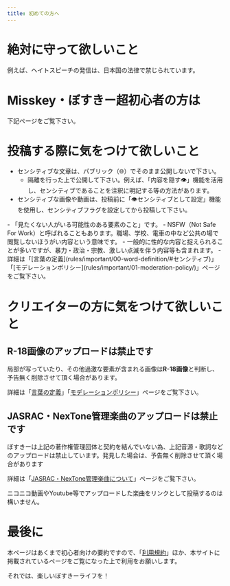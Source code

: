 ```yaml
---
title: 初めての方へ
---
```





# 絶対に守って欲しいこと
<Aside type="danger" title="日本の法律に反した書き込みはしないで下さい。">
  例えば、ヘイトスピーチの発信は、日本国の法律で禁じられています。
</Aside>

# Misskey・ぼすきー超初心者の方は
下記ページをご覧下さい。
<LinkCard title="Misskey薄い解体新書 改第二版" href="https://voskey.icalo.net/@decl/pages/1680769076926-copy">
</LinkCard>

# 投稿する際に気をつけて欲しいこと

- センシティブな文章は、パブリック（🌐）でそのまま公開しないで下さい。
  - 隔離を行った上で公開して下さい。例えば、「内容を隠す👁️」機能を活用し、センシティブであることを注釈に明記する等の方法があります。
- センシティブな画像や動画は、投稿前に「👁️センシティブとして設定」機能を使用し、センシティブフラグを設定してから投稿して下さい。

<Aside type="note" title="「センシティブ」とは？">
- 「見たくない人がいる可能性のある要素のこと」です。
  - NSFW（Not Safe For Work）と呼ばれることもあります。職場、学校、電車の中など公共の場で閲覧しないほうがい内容という意味です。
  - 一般的に性的な内容と捉えられることが多いですが、暴力・政治・宗教、激しい点滅を伴う内容等も含まれます。
  - 詳細は「[言葉の定義](rules/important/00-word-definition/#センシティブ)」「[モデレーションポリシー](rules/important/01-moderation-policy/)」ページをご覧下さい。

</Aside>

# クリエイターの方に気をつけて欲しいこと

## R-18画像のアップロードは禁止です
局部が写っていたり、その他過激な要素が含まれる画像は**R-18画像**と判断し、予告無く削除させて頂く場合があります。

詳細は「[言葉の定義](rules/important/00-word-definition/#センシティブ)」「[モデレーションポリシー](rules/important/01-moderation-policy/)」ページをご覧下さい。

## JASRAC・NexTone管理楽曲のアップロードは禁止です
ぼすきーは上記の著作権管理団体と契約を結んでいない為、上記音源・歌詞などのアップロードは禁止しています。発見した場合は、予告無く削除させて頂く場合があります

詳細は「[JASRAC・NexTone管理楽曲について](rules/important/05-jasrac-nextone-songs/)」ページをご覧下さい。

<Aside type="note" title="推奨する方法">
ニコニコ動画やYoutube等でアップロードした楽曲をリンクとして投稿するのは構いません。
</Aside>

# 最後に

本ページはあくまで初心者向けの要約ですので、「[利用規約](terms/term)」ほか、本サイトに掲載されているページをご覧になった上で利用をお願いします。

それでは、楽しいぼすきーライフを！